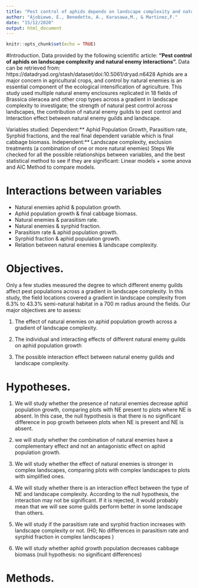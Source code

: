 ```yaml
---
title: "Pest control of aphids depends on landscape complexity and natural enemy interactions"
author: "Ajobiewe, E., Benedetto, A., Karasawa,M., & Martinez,F."
date: "15/12/2020"
output: html_document
---
```


```r
knitr::opts_chunk$set(echo = TRUE)
```
#Introduction.
Data provided by the following scientific article: **“Pest control of aphids on landscape complexity and natural enemy interactions”.** Data can be retrieved from: https://datadryad.org/stash/dataset/doi:10.5061/dryad.n6428
Aphids are a major concern in agricultural crops, and control by natural enemies is an essential component of the ecological intensification of agriculture. 
This study used multiple natural enemy enclosures replicated in 18 fields of Brassica oleracea and other crop types across a gradient in landscape complexity to investigate;
the strength of natural pest control across landscapes, the contribution of natural enemy guilds to pest control and Interaction effect between natural enemy guilds and landscape. 

Variables studied:
Dependent:** Aphid Population Growth, Parasitism rate, Syrphid fractions, and the real final dependent variable which is final cabbage biomass. 
Independent:** Landscape complexity, exclusion treatments (a combination of one or more natural enemies)
Steps
We checked for all the possible relationships between variables, and the best statistical method to see if they are significant: 
Linear models + some anova and AIC Method to compare models.

# **Interactions between variables**
-	Natural enemies aphid & population growth.
-	Aphid population growth & final cabbage biomass.
-	Natural enemies & parasitism rate.
-	Natural enemies & syrphid fraction.
-	Parasitism rate & aphid population growth. 
-	Syrphid fraction & aphid population growth. 
-	Relation between natural enemies & landscape complexity. 

# Objectives.

Only a few studies measured the degree to which different enemy guilds affect pest populations across a gradient in landscape complexity. In this study, the field locations covered a gradient in landscape complexity from 6.3% to 43.3% semi-natural habitat in a 700 m radius around the fields. Our major objectives are to assess:

1.   The effect of natural enemies on aphid population growth across a gradient of landscape complexity.

2.   The individual and interacting effects of different natural enemy guilds on aphid population growth

3.   The possible interaction effect between natural enemy guilds and landscape complexity.

# Hypotheses.

1.	We will study whether the presence of natural enemies decrease aphid population growth, comparing plots with NE present to plots where NE is absent. In this case, the null hypothesis is that there is no significant difference in pop growth between plots when NE is present and NE is absent. 
2. we will study whether the combination of natural enemies have a complementary effect and not an antagonistic effect on aphid population growth. 
3.	We will study whether the effect of natural enemies is stronger in complex landscapes, comparing plots with complex landscapes to plots with simplified ones. 
4.	We will study whether there is an interaction effect between the type of NE and landscape complexity. According to the null hypothesis, the interaction may not be significant. If it is rejected, it would probably mean that we will see some guilds perform better in some landscape than others.
5.	We will study if the parasitism rate and syrphid fraction increases with landscape complexity or not. (H0; No differences in parasitism rate and syrphid fraction in complex landscapes )

6.	We will study whether aphid growth population decreases cabbage biomass (null hypothesis: no significant differences)

# Methods.
